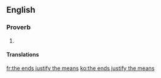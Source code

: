 ==English==

===Proverb===
{{head|en|proverb|head=[[the]] [[end]]s [[justify]] [[the]] [[means]]}}

# {{alternative form of|the end justifies the means|lang=en}}

====Translations====
{{trans-see|the end justifies the means}}

[[fr:the ends justify the means]]
[[ko:the ends justify the means]]